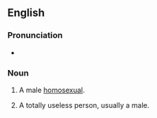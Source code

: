 {{also|knob-jockey}}
==English==

===Pronunciation===
* {{audio|En-au-knob jockey.ogg|Audio (AU)|lang=en}}

===Noun===
{{en-noun}}

# {{lb|en|British|offensive|slang}} A male [[homosexual]].
# {{lb|en|British|offensive|slang}} A totally useless person, usually a male.
#: {{usex|en|Ruining a barbecue by burning the meat. You really are a complete '''knob jockey'''.}}
